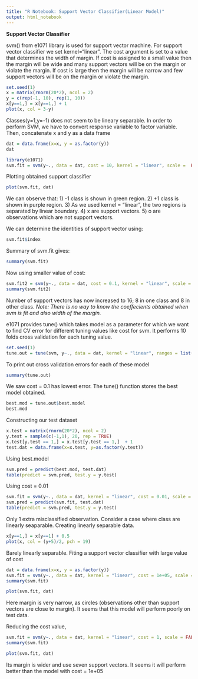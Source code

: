 ```yaml
---
title: "R Notebook: Support Vector Classifier(Linear Model)"
output: html_notebook
---
```


**Support Vector Classifier**

svm() from e1071 library is used for support vector machine. For support vector classifier we set kernel="linear". The cost argument is set to a value that determines the width of margin. If cost is assigned to a small value then the margin will be wide and many support vectors will be on the margin or violate the margin. If cost is large then the margin will be narrow and few support vectors will be on the margin or violate the margin.

```r
set.seed(1)
x = matrix(rnorm(20*2), ncol = 2)
y = c(rep(-1, 10), rep(1, 10))
x[y==1,] = x[y==1,] + 1
plot(x, col = 3-y)
```

Classes(y=1,y=-1) does not seem to be lineary separable.
In order to perform SVM, we have to convert response variable to factor variable. Then, concatenate x and y as a data frame

```r
dat = data.frame(x=x, y = as.factor(y))
dat
```

```r
library(e1071)
svm.fit = svm(y~., data = dat, cost = 10, kernel = "linear", scale =  FALSE)
```

Plotting obtained support classifier
```r
plot(svm.fit, dat)
```

We can observe that:
1) -1 class is shown in green region.
2) +1 class is shown in purple region.
3) As we used kernel = "linear", the two regions is separated by linear boundary.
4) x are support vectors.
5) o are observations which are not support vectors.

We can determine the identities of support vector using:
```r
svm.fit$index
```

Summary of svm.fit gives:
```r
summary(svm.fit)
```

Now using smaller value of cost:
```r
svm.fit2 = svm(y~., data = dat, cost = 0.1, kernel = "linear", scale =  FALSE)
summary(svm.fit2)
```
Number of support vectors has now increased to 16; 8 in one class and 8 in other class.
*Note: There is no way to know the coeffecients obtained when svm is fit and also width of the margin.*

e1071 provides tune() which takes model as a parameter for which we want to find CV error for different tuning values like cost for svm. 
It performs 10 folds cross validation for each tuning value.
```r
set.seed(1)
tune.out = tune(svm, y~., data = dat, kernel = "linear", ranges = list(cost = c(0.001 , 0.01 , 0.1, 1 ,5 ,10 ,100)))
```
To print out cross validation errors for each of these model
```r
summary(tune.out)
```

We saw cost = 0.1 has lowest error. The tune() function stores the best model obtained. 

```r
best.mod = tune.out$best.model
best.mod
```

Constructing our test dataset
```r
x.test = matrix(rnorm(20*2), ncol = 2)
y.test = sample(c(-1,1), 20, rep = TRUE)
x.test[y.test == 1,] = x.test[y.test == 1,]  + 1
test.dat = data.frame(x=x.test, y=as.factor(y.test))
```

Using best.model
```r
svm.pred = predict(best.mod, test.dat)
table(predict = svm.pred, test.y = y.test)
```
Using cost = 0.01
```r
svm.fit = svm(y~., data = dat, kernel = "linear", cost = 0.01, scale = FALSE)
svm.pred = predict(svm.fit, test.dat)
table(predict = svm.pred, test.y = y.test)
```

Only 1 extra misclassified observation.
Consider a case where class are linearly seaparable. Creating linearly separable data.
```r
x[y==1,] = x[y==1] + 0.5
plot(x, col = (y+5)/2, pch = 19)
```

Barely linearly separable. Fiting a support vector classifier with large value of cost
```r
dat = data.frame(x=x, y = as.factor(y))
svm.fit = svm(y~., data = dat, kernel = "linear", cost = 1e+05, scale = TRUE)
summary(svm.fit)
```
```r
plot(svm.fit, dat)
```
Here margin is very narrow, as circles (observations other than support vectors are close to margin). It seems that this model will perform poorly on test data. 

Reducing the cost value,
```r
svm.fit = svm(y~., data = dat, kernel = "linear", cost = 1, scale = FALSE)
summary(svm.fit)
```
```r
plot(svm.fit, dat)
```

Its margin is wider and use seven support vectors. It seems it will perform better than the model with cost = 1e+05
